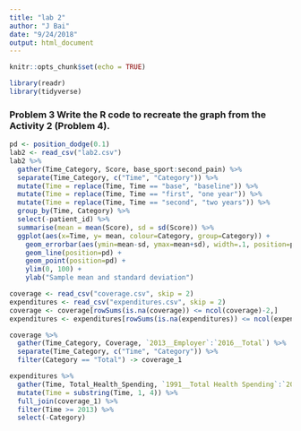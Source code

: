 ```yaml
---
title: "lab 2"
author: "J Bai"
date: "9/24/2018"
output: html_document
---
```


```r
knitr::opts_chunk$set(echo = TRUE)
```

```r
library(readr)
library(tidyverse)
```

### Problem 3 Write the R code to recreate the graph from the Activity 2 (Problem 4).
```r
pd <- position_dodge(0.1) 
lab2 <- read_csv("lab2.csv")
lab2 %>%
  gather(Time_Category, Score, base_sport:second_pain) %>%
  separate(Time_Category, c("Time", "Category")) %>%
  mutate(Time = replace(Time, Time == "base", "baseline")) %>%
  mutate(Time = replace(Time, Time == "first", "one year")) %>%
  mutate(Time = replace(Time, Time == "second", "two years")) %>%
  group_by(Time, Category) %>%
  select(-patient_id) %>%
  summarise(mean = mean(Score), sd = sd(Score)) %>%
  ggplot(aes(x=Time, y= mean, colour=Category, group=Category)) +
    geom_errorbar(aes(ymin=mean-sd, ymax=mean+sd), width=.1, position=pd) +
    geom_line(position=pd) +
    geom_point(position=pd) +
    ylim(0, 100) +
    ylab("Sample mean and standard deviation")
```


```r
coverage <- read_csv("coverage.csv", skip = 2)
expenditures <- read_csv("expenditures.csv", skip = 2)
coverage <- coverage[rowSums(is.na(coverage)) <= ncol(coverage)-2,]
expenditures <- expenditures[rowSums(is.na(expenditures)) <= ncol(expenditures)-2,]

coverage %>%
  gather(Time_Category, Coverage, `2013__Employer`:`2016__Total`) %>%
  separate(Time_Category, c("Time", "Category")) %>%
  filter(Category == "Total") -> coverage_1

expenditures %>%
  gather(Time, Total_Health_Spending, `1991__Total Health Spending`:`2014__Total Health Spending`) %>%
  mutate(Time = substring(Time, 1, 4)) %>%
  full_join(coverage_1) %>%
  filter(Time >= 2013) %>%
  select(-Category)
```

